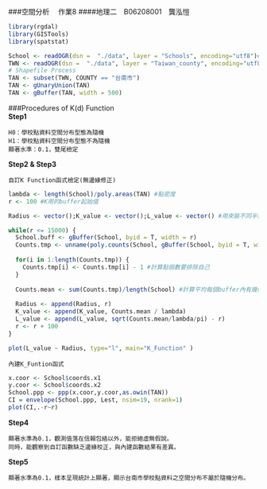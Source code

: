 ###空間分析　 作業8
####地理二　B06208001　龔泓愷
```r
library(rgdal)
library(GISTools)
library(spatstat)

School <- readOGR(dsn =  "./data", layer = "Schools", encoding="utf8")# TWD97
TWN <- readOGR(dsn =  "./data", layer = "Taiwan_county", encoding="utf8")# TWD97
# Shapefile Process
TAN <- subset(TWN, COUNTY == "台南市")
TAN <- gUnaryUnion(TAN)
TAN <- gBuffer(TAN, width = 500) 
```

###Procedures of K(d) Function    
**Step1**   

    H0：學校點資料空間分布型態為隨機    
    H1：學校點資料空間分布型態不為隨機    
    顯著水準：0.1，雙尾檢定    
    
**Step2 & Step3**     

    自訂K Function函式檢定(無邊緣修正)
```r
lambda <- length(School)/poly.areas(TAN) #點密度
r <- 100 #K用的buffer起始值

Radius <- vector();K_value <- vector();L_value <- vector() #用來裝不同半徑下的k_value、t_value

while(r <= 15000) {
  School.buff <- gBuffer(School, byid = T, width = r)
  Counts.tmp <- unname(poly.counts(School, gBuffer(School, byid = T, width = r))) #同一個R下的所有poly.counts
  
  for(i in 1:length(Counts.tmp)) {
    Counts.tmp[i] <- Counts.tmp[i] - 1 #計算點個數要排除自己
  }
  
  Counts.mean <- sum(Counts.tmp)/length(School) #計算平均每個buffer內有幾個點
  
  Radius <- append(Radius, r)
  K_value <- append(K_value, Counts.mean / lambda)
  L_value <- append(L_value, sqrt(Counts.mean/lambda/pi) - r)
  r <- r + 100
}

plot(L_value ~ Radius, type="l", main="K_Function" )
```

    內建K_Funtion函式
    
```r
x.coor <- School$coords.x1
y.coor <- School$coords.x2
School.ppp <- ppp(x.coor,y.coor,as.owin(TAN))
CI = envelope(School.ppp, Lest, nsim=19, nrank=1)
plot(CI,.-r~r)
```

**Step4**   

    顯著水準為0.1，觀測值落在信賴包絡以外，能拒絕虛無假說。
    同時，能觀察到自訂函數缺乏邊緣校正，與內建函數結果有差異。
    
**Step5**   

    顯著水準為0.1，樣本呈現統計上顯著，顯示台南市學校點資料之空間分布不屬於隨機分布。   
